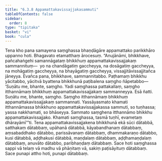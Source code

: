 ```yaml
---
title: "6.3.8 Appamattakavissajjakasammuti"
tableOfContents: false
sidebar:
  order: 8
type: "tipitaka"
basket: "vi"
book: "cula"
---
```



<DynamicBreadcrumb />

<Division number="328" book="cula">

<Paragraph number="1440" book="cula">
Tena kho pana samayena saṃghassa bhaṇḍāgāre appamattako parikkhāro uppanno hoti. Bhagavato etamatthaṃ ārocesuṃ. “Anujānāmi, bhikkhave, pañcahaṅgehi samannāgataṃ bhikkhuṃ appamattakavissajjakaṃ sammannituṃ—  yo na chandāgatiṃ gaccheyya, na dosāgatiṃ gaccheyya, na mohāgatiṃ gaccheyya, na bhayāgatiṃ gaccheyya, vissajjitāvissajjitañca jāneyya. Evañca pana, bhikkhave, sammannitabbo. Paṭhamaṃ bhikkhu yācitabbo, yācitvā byattena bhikkhunā paṭibalena saṃgho ñāpetabbo—
</Paragraph>

<Paragraph number="1441" book="cula">
‘Suṇātu me, bhante, saṃgho. Yadi saṃghassa pattakallaṃ, saṃgho itthannāmaṃ bhikkhuṃ appamattakavissajjakaṃ sammanneyya. Esā ñatti.
</Paragraph>

<Paragraph number="1442" book="cula">
Suṇātu me, bhante, saṃgho. Saṃgho itthannāmaṃ bhikkhuṃ appamattakavissajjakaṃ sammannati. Yassāyasmato khamati itthannāmassa bhikkhuno appamattakavissajjakassa sammuti, so tuṇhassa; yassa nakkhamati, so bhāseyya.
</Paragraph>

<Paragraph number="1443" book="cula">
Sammato saṃghena itthannāmo bhikkhu appamattakavissajjako. Khamati saṃghassa, tasmā tuṇhī, evametaṃ dhārayāmī’”ti.
</Paragraph>

<Paragraph number="1444" book="cula">
Tena appamattakavissajjakena bhikkhunā ekā sūci dātabbā, satthakaṃ dātabbaṃ, upāhanā dātabbā, kāyabandhanaṃ dātabbaṃ, aṃsabaddhako dātabbo, parissāvanaṃ dātabbaṃ, dhammakaraṇo dātabbo, kusi dātabbā, aḍḍhakusi dātabbā, maṇḍalaṃ dātabbaṃ, aḍḍhamaṇḍalaṃ dātabbaṃ, anuvāto dātabbo, paribhaṇḍaṃ dātabbaṃ. Sace hoti saṃghassa sappi vā telaṃ vā madhu vā phāṇitaṃ vā, sakiṃ paṭisāyituṃ dātabbaṃ. Sace punapi attho hoti, punapi dātabbaṃ.
</Paragraph>
</Division>